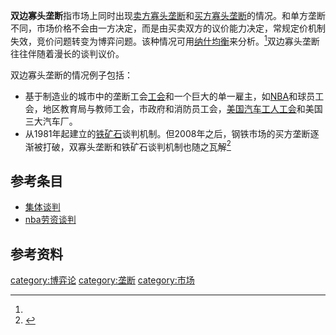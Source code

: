 
'''双边寡头垄断'''指市场上同时出现[[卖方寡头垄断|卖方寡头垄断]]和[[买方寡头垄断|买方寡头垄断]]的情况。和单方垄断不同，市场价格不会由一方决定，而是由买卖双方的议价能力决定，常规定价机制失效，竞价问题转变为博弈问题。该种情况可用[[纳什均衡|纳什均衡]]来分析。<ref name = hg/>双边寡头垄断往往伴随着漫长的谈判议价。

双边寡头垄断的情况例子包括：
*基于制造业的城市中的垄断工会[[工会|工会]]和一个巨大的单一雇主，如[[NBA|NBA]]和球员工会，地区教育局与教师工会，市政府和消防员工会，[[美国汽车工人工会|美国汽车工人工会]]和美国三大汽车厂。
*从1981年起建立的[[铁矿石|铁矿石]]谈判机制。但2008年之后，钢铁市场的买方垄断逐渐被打破，双寡头垄断和铁矿石谈判机制也随之瓦解<ref name = hg>{{Cite web |author=辉格 |title=铁矿石议价: 双边寡头格局的终结 |publisher= |date=2008-06-26 |work= |url=http://headsalon.org/archives/626.html |accessdate=2015-07-20 |archive-date=2015-03-18 |archive-url=https://web.archive.org/web/20150318180336/http://headsalon.org/archives/626.html |dead-url=no }}</ref>
== 参考条目 ==
*[[集体谈判|集体谈判]]
*[[nba劳资谈判|nba劳资谈判]]
== 参考资料 ==
{{reflist}}
[[category:博弈论|category:博弈论]]
[[category:垄断|category:垄断]]
[[category:市场|category:市场]]